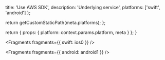 
  title: 'Use AWS SDK',
  description: 'Underlying service',
  platforms: ['swift', 'android']
};

  return getCustomStaticPath(meta.platforms);
};

  return {
    props: {
      platform: context.params.platform,
      meta
    }
  };
}


<Fragments fragments={{ swift: ios0 }} />


<Fragments fragments={{ android: android1 }} />

